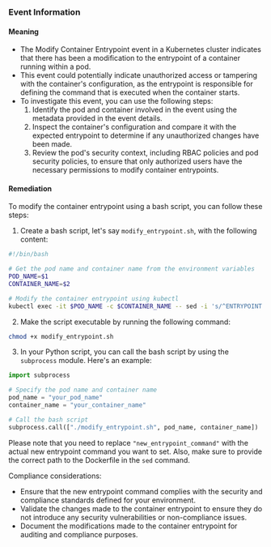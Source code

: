 
### Event Information

#### Meaning

- The Modify Container Entrypoint event in a Kubernetes cluster indicates that there has been a modification to the entrypoint of a container running within a pod.
- This event could potentially indicate unauthorized access or tampering with the container's configuration, as the entrypoint is responsible for defining the command that is executed when the container starts.
- To investigate this event, you can use the following steps:
  1. Identify the pod and container involved in the event using the metadata provided in the event details.
  2. Inspect the container's configuration and compare it with the expected entrypoint to determine if any unauthorized changes have been made.
  3. Review the pod's security context, including RBAC policies and pod security policies, to ensure that only authorized users have the necessary permissions to modify container entrypoints.

#### Remediation

To modify the container entrypoint using a bash script, you can follow these steps:

1. Create a bash script, let's say `modify_entrypoint.sh`, with the following content:
```bash
#!/bin/bash

# Get the pod name and container name from the environment variables
POD_NAME=$1
CONTAINER_NAME=$2

# Modify the container entrypoint using kubectl
kubectl exec -it $POD_NAME -c $CONTAINER_NAME -- sed -i 's/^ENTRYPOINT.*/ENTRYPOINT ["new_entrypoint_command"]/g' /path/to/Dockerfile
```

2. Make the script executable by running the following command:
```bash
chmod +x modify_entrypoint.sh
```

3. In your Python script, you can call the bash script by using the `subprocess` module. Here's an example:
```python
import subprocess

# Specify the pod name and container name
pod_name = "your_pod_name"
container_name = "your_container_name"

# Call the bash script
subprocess.call(["./modify_entrypoint.sh", pod_name, container_name])
```

Please note that you need to replace `"new_entrypoint_command"` with the actual new entrypoint command you want to set. Also, make sure to provide the correct path to the Dockerfile in the `sed` command.

Compliance considerations:
- Ensure that the new entrypoint command complies with the security and compliance standards defined for your environment.
- Validate the changes made to the container entrypoint to ensure they do not introduce any security vulnerabilities or non-compliance issues.
- Document the modifications made to the container entrypoint for auditing and compliance purposes.

